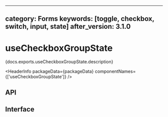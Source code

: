 <!-- Copyright 2020 Adobe. All rights reserved.
This file is licensed to you under the Apache License, Version 2.0 (the "License");
you may not use this file except in compliance with the License. You may obtain a copy
of the License at http://www.apache.org/licenses/LICENSE-2.0
Unless required by applicable law or agreed to in writing, software distributed under
the License is distributed on an "AS IS" BASIS, WITHOUT WARRANTIES OR REPRESENTATIONS
OF ANY KIND, either express or implied. See the License for the specific language
governing permissions and limitations under the License. -->



---
category: Forms
keywords: [toggle, checkbox, switch, input, state]
after_version: 3.1.0
---

# useCheckboxGroupState

<p>{docs.exports.useCheckboxGroupState.description}</p>

<HeaderInfo
  packageData={packageData}
  componentNames={['useCheckboxGroupState']} />

## API

<FunctionAPI function={docs.exports.useCheckboxGroupState} links={docs.links} />

## Interface

<ClassAPI links={docs.links} class={docs.links[docs.exports.useCheckboxGroupState.return.id]} />
